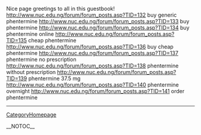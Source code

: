 Nice page greetings to all in this guestbook! http://www.nuc.edu.ng/forum/forum_posts.asp?TID=132 buy generic phentermine
http://www.nuc.edu.ng/forum/forum_posts.asp?TID=133 buy phentermine
http://www.nuc.edu.ng/forum/forum_posts.asp?TID=134 buy phentermine online
http://www.nuc.edu.ng/forum/forum_posts.asp?TID=135 cheap phentermine
http://www.nuc.edu.ng/forum/forum_posts.asp?TID=136 buy cheap phentermine
http://www.nuc.edu.ng/forum/forum_posts.asp?TID=137 phentermine no prescription
http://www.nuc.edu.ng/forum/forum_posts.asp?TID=138 phentermine without prescription
http://www.nuc.edu.ng/forum/forum_posts.asp?TID=139 phentermine 37.5 mg
http://www.nuc.edu.ng/forum/forum_posts.asp?TID=140 phentermine overnight
http://www.nuc.edu.ng/forum/forum_posts.asp?TID=141 order phentermine
----
[[CategoryHomepage]]

__NOTOC__